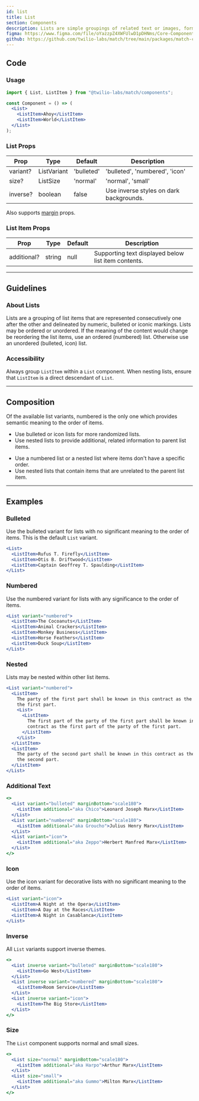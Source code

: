 ```yaml
---
id: list
title: List
section: Components
description: Lists are simple groupings of related text or images, formatted vertically. List items typically begin with a bullet point or number.
figma: https://www.figma.com/file/oYazzpZ4XWFUlwD1pDHNms/Core-Components?node-id=1873%3A4251
github: https://github.com/twilio-labs/match/tree/main/packages/match-components/src/list
---
```



## Code

### Usage

```jsx
import { List, ListItem } from "@twilio-labs/match/components";

const Component = () => (
  <List>
    <ListItem>Ahoy</ListItem>
    <ListItem>World</ListItem>
  </List>
);
```

### List Props

| Prop     | Type        | Default    | Description                             |
| -------- | ----------- | ---------- | --------------------------------------- |
| variant? | ListVariant | 'bulleted' | 'bulleted', 'numbered', 'icon'          |
| size?    | ListSize    | 'normal'   | 'normal', 'small'                       |
| inverse? | boolean     | false      | Use inverse styles on dark backgrounds. |

Also supports [margin](/components/#margin-props) props.

### List Item Props

| Prop        | Type   | Default | Description                                         |
| ----------- | ------ | ------- | --------------------------------------------------- |
| additional? | string | null    | Supporting text displayed below list item contents. |

---

## Guidelines

### About Lists

Lists are a grouping of list items that are represented consecutively one after the other and delineated by numeric, bulleted or iconic markings. Lists may be ordered or unordered. If the meaning of the content would change be reordering the list items, use an ordered (numbered) list. Otherwise use an unordered (bulleted, icon) list.

### Accessibility

Always group `ListItem` within a `List` component. When nesting lists, ensure that `ListItem` is a direct descendant of `List`.

---

## Composition

Of the available list variants, numbered is the only one which provides semantic meaning to the order of items.

<Guidelines>
  <Do>
    <ul>
      <li>Use bulleted or icon lists for more randomized lists.</li>
      <li>
        Use nested lists to provide additional, related information to parent
        list items.
      </li>
    </ul>
  </Do>
  <DoNot>
    <ul>
      <li>
        Use a numbered list or a nested list where items don't have a specific
        order.
      </li>
      <li>
        Use nested lists that contain items that are unrelated to the parent
        list item.
      </li>
    </ul>
  </DoNot>
</Guidelines>

---

## Examples

### Bulleted

Use the bulleted variant for lists with no significant meaning to the order of items. This is the default `List` variant.

```jsx live
<List>
  <ListItem>Rufus T. Firefly</ListItem>
  <ListItem>Otis B. Driftwood</ListItem>
  <ListItem>Captain Geoffrey T. Spaulding</ListItem>
</List>
```

### Numbered

Use the numbered variant for lists with any significance to the order of items.

```jsx live
<List variant="numbered">
  <ListItem>The Cocoanuts</ListItem>
  <ListItem>Animal Crackers</ListItem>
  <ListItem>Monkey Business</ListItem>
  <ListItem>Horse Feathers</ListItem>
  <ListItem>Duck Soup</ListItem>
</List>
```

### Nested

Lists may be nested within other list items.

```jsx live
<List variant="numbered">
  <ListItem>
    The party of the first part shall be known in this contract as the party of
    the first part.
    <List>
      <ListItem>
        The first part of the party of the first part shall be known in this
        contract as the first part of the party of the first part.
      </ListItem>
    </List>
  </ListItem>
  <ListItem>
    The party of the second part shall be known in this contract as the party of
    the second part.
  </ListItem>
</List>
```

### Additional Text

```jsx live
<>
  <List variant="bulleted" marginBottom="scale180">
    <ListItem additional="aka Chico">Leonard Joseph Marx</ListItem>
  </List>
  <List variant="numbered" marginBottom="scale180">
    <ListItem additional="aka Groucho">Julius Henry Marx</ListItem>
  </List>
  <List variant="icon">
    <ListItem additional="aka Zeppo">Herbert Manfred Marx</ListItem>
  </List>
</>
```

### Icon

Use the icon variant for decorative lists with no significant meaning to the order of items.

```jsx live
<List variant="icon">
  <ListItem>A Night at the Opera</ListItem>
  <ListItem>A Day at the Races</ListItem>
  <ListItem>A Night in Casablanca</ListItem>
</List>
```

### Inverse

All `List` variants support inverse themes.

```jsx live bg=darkest
<>
  <List inverse variant="bulleted" marginBottom="scale180">
    <ListItem>Go West</ListItem>
  </List>
  <List inverse variant="numbered" marginBottom="scale180">
    <ListItem>Room Service</ListItem>
  </List>
  <List inverse variant="icon">
    <ListItem>The Big Store</ListItem>
  </List>
</>
```

### Size

The `List` component supports normal and small sizes.

```jsx live
<>
  <List size="normal" marginBottom="scale180">
    <ListItem additional="aka Harpo">Arthur Marx</ListItem>
  </List>
  <List size="small">
    <ListItem additional="aka Gummo">Milton Marx</ListItem>
  </List>
</>
```
